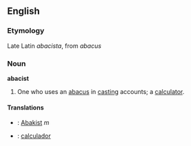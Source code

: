 ==English==

=== Etymology ===

Late Latin ''abacista'', from ''abacus''

=== Noun ===

'''abacist'''

# One who uses an [[abacus]] in [[casting]] accounts; a [[calculator]].

==== Translations ====

* {{de}}: [[Abakist]] ''m''
* {{pt}}: [[calculador]]
